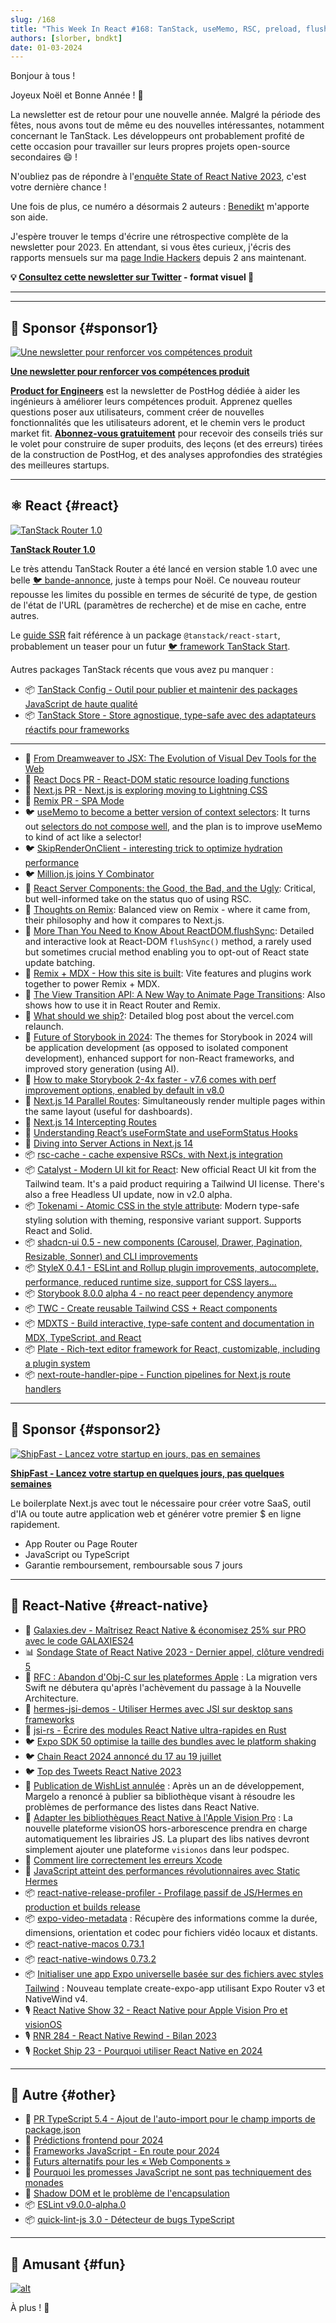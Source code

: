 ```yaml
---
slug: /168
title: "This Week In React #168: TanStack, useMemo, RSC, preload, flushSync, shadcn-ui, MDX, Storybook, StyleX, TWC, Tokenami, Catalyst, rsc-cache, WishList, VisionOS, Hermes, release-profiler..."
authors: [slorber, bndkt]
date: 01-03-2024
---
```


Bonjour à tous !

Joyeux Noël et Bonne Année ! 🥂

La newsletter est de retour pour une nouvelle année. Malgré la période des fêtes, nous avons tout de même eu des nouvelles intéressantes, notamment concernant le TanStack. Les développeurs ont probablement profité de cette occasion pour travailler sur leurs propres projets open-source secondaires 😄 !

N'oubliez pas de répondre à l'[enquête State of React Native 2023](https://stateofreactnative.com/), c'est votre dernière chance !

Une fois de plus, ce numéro a désormais 2 auteurs : [Benedikt](https://twitter.com/bndkt) m'apporte son aide.

J'espère trouver le temps d'écrire une rétrospective complète de la newsletter pour 2023. En attendant, si vous êtes curieux, j'écris des rapports mensuels sur ma [page Indie Hackers](https://www.indiehackers.com/product/french-react-newsletter) depuis 2 ans maintenant.

<!-- truncate -->

**💡 [Consultez cette newsletter sur Twitter](https://slo.im/thread) - format visuel 🎨**

---


<Support />

---

## 💸 Sponsor {#sponsor1}

[![Une newsletter pour renforcer vos compétences produit](/emails/issues/168/posthog.png)](https://newsletter.posthog.com/?utm_source=twir&utm_campaign=twir)

**[Une newsletter pour renforcer vos compétences produit](https://newsletter.posthog.com/?utm_source=twir&utm_campaign=twir)**

[**Product for Engineers**](https://newsletter.posthog.com/?utm_source=twir&utm_campaign=twir) est la newsletter de PostHog dédiée à aider les ingénieurs à améliorer leurs compétences produit. Apprenez quelles questions poser aux utilisateurs, comment créer de nouvelles fonctionnalités que les utilisateurs adorent, et le chemin vers le product market fit. [**Abonnez-vous gratuitement**](https://newsletter.posthog.com/?utm_source=twir&utm_campaign=twir) pour recevoir des conseils triés sur le volet pour construire de super produits, des leçons (et des erreurs) tirées de la construction de PostHog, et des analyses approfondies des stratégies des meilleures startups.

---

## ⚛️ React {#react}

[![TanStack Router 1.0](/emails/issues/168/tanstack-router.jpg)](https://tanstack.com/router/v1)

**[TanStack Router 1.0](https://tanstack.com/router/v1)**

Le très attendu TanStack Router a été lancé en version stable 1.0 avec une belle [🐦 bande-annonce](https://twitter.com/tannerlinsley/status/1738709130213560497), juste à temps pour Noël. Ce nouveau routeur repousse les limites du possible en termes de sécurité de type, de gestion de l'état de l'URL (paramètres de recherche) et de mise en cache, entre autres.

Le [guide SSR](https://tanstack.com/router/v1/docs/guide/ssr) fait référence à un package `@tanstack/react-start`, probablement un teaser pour un futur [🐦 framework TanStack Start](https://twitter.com/sebastienlorber/status/1742589454563369123).

Autres packages TanStack récents que vous avez pu manquer :

- 📦 [TanStack Config - Outil pour publier et maintenir des packages JavaScript de haute qualité](https://github.com/TanStack/config)
- 📦 [TanStack Store - Store agnostique, type-safe avec des adaptateurs réactifs pour frameworks](https://tanstack.com/store/latest)

---

- 💸 [From Dreamweaver to JSX: The Evolution of Visual Dev Tools for the Web](https://mightymeld.com/blog/browser-dev-tools-understand-code?utm_source=thisweekinreact&utm_medium=newsletter&utm_campaign=link1)
- 👀 [React Docs PR - React-DOM static resource loading functions](https://github.com/reactjs/react.dev/pull/6459)
- 👀 [Next.js PR - Next.js is exploring moving to Lightning CSS](https://github.com/vercel/next.js/pull/58712)
- 👀 [Remix PR - SPA Mode](https://github.com/remix-run/remix/pull/8338)
- 🐦 [useMemo to become a better version of context selectors](https://twitter.com/sebastienlorber/status/1741218919732429108): It turns out [selectors do not compose well](https://twitter.com/dan_abramov2/status/1741200483862151663), and the plan is to improve useMemo to kind of act like a selector!
- 🐦 [SkipRenderOnClient - interesting trick to optimize hydration performance](https://twitter.com/sebastienlorber/status/1742528219318738955)
- 🐦 [Million.js joins Y Combinator](https://twitter.com/aidenybai/status/1737929698221682789)
- 📜 [React Server Components: the Good, the Bad, and the Ugly](https://www.mayank.co/blog/react-server-components/): Critical, but well-informed take on the status quo of using RSC.
- 📜 [Thoughts on Remix](https://www.viget.com/articles/thoughts-on-remix/): Balanced view on Remix - where it came from, their philosophy and how it compares to Next.js.
- 📜 [More Than You Need to Know About ReactDOM.­flushSync](https://julesblom.com/writing/flushsync): Detailed and interactive look at React-DOM `flushSync()` method, a rarely used but sometimes crucial method enabling you to opt-out of React state update batching.
- 📜 [Remix + MDX - How this site is built](https://remix-blog-mdx.fly.dev/): Vite features and plugins work together to power Remix + MDX.
- 📜 [The View Transition API: A New Way to Animate Page Transitions](https://marmelab.com/blog/2023/12/21/view-transitions.html): Also shows how to use it in React Router and Remix.
- 📜 [What should we ship?](https://rauno.me/craft/vercel): Detailed blog post about the vercel.com relaunch.
- 📜 [Future of Storybook in 2024](https://storybook.js.org/blog/future-of-storybook-2024/): The themes for Storybook in 2024 will be application development (as opposed to isolated component development), enhanced support for non-React frameworks, and improved story generation (using AI).
- 📜 [How to make Storybook 2-4x faster - v7.6 comes with perf improvement options, enabled by default in v8.0](https://storybook.js.org/blog/optimize-storybook-7-6/)
- 📜 [Next.js 14 Parallel Routes](https://www.builder.io/blog/nextjs-14-parallel-routes): Simultaneously render multiple pages within the same layout (useful for dashboards).
- 📜 [Next.js 14 Intercepting Routes](https://www.builder.io/blog/nextjs-14-intercepting-routes)
- 📜 [Understanding React’s useFormState and useFormStatus Hooks](https://blog.logrocket.com/understanding-react-useformstate-useformstatus-hooks/)
- 📜 [Diving into Server Actions in Next.js 14](https://blog.logrocket.com/diving-into-server-actions-next-js-14/)
- 📦 [rsc-cache - cache expensive RSCs, with Next.js integration](https://github.com/fredkiss3/rsc-cache)
- 📦 [Catalyst - Modern UI kit for React](https://tailwindcss.com/blog/introducing-catalyst): New official React UI kit from the Tailwind team. It's a paid product requiring a Tailwind UI license. There's also a free Headless UI update, now in v2.0 alpha.
- 📦 [Tokenami - Atomic CSS in the style attribute](https://github.com/tokenami/tokenami): Modern type-safe styling solution with theming, responsive variant support. Supports React and Solid.
- 📦 [shadcn-ui 0.5 - new components (Carousel, Drawer, Pagination, Resizable, Sonner) and CLI improvements](https://ui.shadcn.com/docs/changelog)
- 📦 [StyleX 0.4.1 - ESLint and Rollup plugin improvements, autocomplete, performance, reduced runtime size, support for CSS layers...](https://stylexjs.com/blog/v0.4.1)
- 📦 [Storybook 8.0.0 alpha 4 - no react peer dependency anymore](https://github.com/storybookjs/storybook/releases/tag/v8.0.0-alpha.4)
- 📦 [TWC - Create reusable Tailwind CSS + React components](https://react-twc.vercel.app/)
- 📦 [MDXTS - Build interactive, type-safe content and documentation in MDX, TypeScript, and React](https://www.mdxts.dev/)
- 📦 [Plate - Rich-text editor framework for React, customizable, including a plugin system](https://platejs.org/)
- 📦 [next-route-handler-pipe - Function pipelines for Next.js route handlers](https://github.com/KolbySisk/next-route-handler-pipe)

<SubscribeFormEmbed placement="middle" />

---

## 💸 Sponsor {#sponsor2}

[![ShipFast - Lancez votre startup en jours, pas en semaines](/emails/issues/168/shipfast.jpg)](https://shipfa.st/?via=twir)

**[ShipFast - Lancez votre startup en quelques jours, pas quelques semaines](https://shipfa.st/?via=twir)**

Le boilerplate Next.js avec tout le nécessaire pour créer votre SaaS, outil d'IA ou toute autre application web et générer votre premier $ en ligne rapidement.

- App Router ou Page Router
- JavaScript ou TypeScript
- Garantie remboursement, remboursable sous 7 jours

---

## 📱 React-Native {#react-native}

- 💸 [Galaxies.dev - Maîtrisez React Native & économisez 25% sur PRO avec le code GALAXIES24](https://galaxies.dev?utm_source=thisweekinreact.com)
- 📊 [Sondage State of React Native 2023 - Dernier appel, clôture vendredi 5](https://stateofreactnative.com/)
- 👀 [RFC : Abandon d'Obj-C sur les plateformes Apple](https://github.com/react-native-community/discussions-and-proposals/pull/747) : La migration vers Swift ne débutera qu'après l'achèvement du passage à la Nouvelle Architecture.
- 👀 [hermes-jsi-demos - Utiliser Hermes avec JSI sur desktop sans frameworks](https://github.com/tmikov/hermes-jsi-demos)
- 👀 [jsi-rs - Écrire des modules React Native ultra-rapides en Rust](https://github.com/laptou/jsi-rs/)
- 🐦 [Expo SDK 50 optimise la taille des bundles avec le platform shaking](https://twitter.com/Baconbrix/status/1740487401414275120)
- 🐦 [Chain React 2024 annoncé du 17 au 19 juillet](https://twitter.com/ChainReactConf/status/1737578373415928100)
- 🐦 [Top des Tweets React Native 2023](https://twitter.com/infinite_red/status/1737890233201623526)
- 📜 [Publication de WishList annulée](https://margelo.notion.site/WishList-Summit-b20c24d1f0da4889a0513dfa929be5ed) : Après un an de développement, Margelo a renoncé à publier sa bibliothèque visant à résoudre les problèmes de performance des listes dans React Native.
- 📜 [Adapter les bibliothèques React Native à l'Apple Vision Pro](https://www.oskarkwasniewski.dev/blog/bringing-react-native-libraries-to-apple-vision-pro) : La nouvelle plateforme visionOS hors-arborescence prendra en charge automatiquement les librairies JS. La plupart des libs natives devront simplement ajouter une plateforme `visionos` dans leur podspec.
- 📜 [Comment lire correctement les erreurs Xcode](https://levelup.gitconnected.com/how-to-properly-read-xcode-error-7b979692333d)
- 📜 [JavaScript atteint des performances révolutionnaires avec Static Hermes](https://medium.com/@elves.silva.vieira/javascript-achieves-breakthrough-performance-with-static-hermes-6286b0ac8ef7)
- 📦 [react-native-release-profiler - Profilage passif de JS/Hermes en production et builds release](https://github.com/margelo/react-native-release-profiler)
- 📦 [expo-video-metadata](https://github.com/hirbod/expo-video-metadata) : Récupère des informations comme la durée, dimensions, orientation et codec pour fichiers vidéo locaux et distants.
- 📦 [react-native-macos 0.73.1](https://www.npmjs.com/package/react-native-macos/v/0.73.1)
- 📦 [react-native-windows 0.73.2](https://github.com/microsoft/react-native-windows/releases/tag/react-native-windows_v0.73.2)
- 📦 [Initialiser une app Expo universelle basée sur des fichiers avec styles Tailwind](https://github.com/expo/examples/tree/master/with-router-tailwind) : Nouveau template create-expo-app utilisant Expo Router v3 et NativeWind v4.
- 🎙 [React Native Show 32 - React Native pour Apple Vision Pro et visionOS](https://www.callstack.com/podcasts/react-native-for-apple-vision-pro-and-visionos)
- 🎙️ [RNR 284 - React Native Rewind - Bilan 2023](https://reactnativeradio.com/episodes/rnr-284-react-native-rewind-2023-in-review)
- 🎙️ [Rocket Ship 23 - Pourquoi utiliser React Native en 2024](https://podcast.galaxies.dev/episodes/023-why-you-should-use-react-native-in-2024)

---

## 🔀 Autre {#other}

- 👀 [PR TypeScript 5.4 - Ajout de l'auto-import pour le champ imports de package.json](https://github.com/microsoft/TypeScript/pull/55015)
- 📜 [Prédictions frontend pour 2024](https://buttondown.email/whatever_jamie/archive/frontend-predictions-for-2024/)
- 📜 [Frameworks JavaScript - En route pour 2024](https://dev.to/this-is-learning/javascript-frameworks-heading-into-2024-i3l)
- 📜 [Futurs alternatifs pour les « Web Components »](https://blog.carlana.net/post/2023/web-component-alternative-futures/)
- 📜 [Pourquoi les promesses JavaScript ne sont pas techniquement des monades](https://rybicki.io/blog/2023/12/23/promises-arent-monads.html)
- 📜 [Shadow DOM et le problème de l'encapsulation](https://nolanlawson.com/2023/12/30/shadow-dom-and-the-problem-of-encapsulation/)
- 📦 [ESLint v9.0.0-alpha.0](https://eslint.org/blog/2023/12/eslint-v9.0.0-alpha.0-released/)
- 📦 [quick-lint-js 3.0 - Détecteur de bugs TypeScript](https://quick-lint-js.com/blog/version-3.0/)

---

## 🤭 Amusant {#fun}

[![alt](/emails/issues/168/meme.jpg)](https://twitter.com/webdevcody/status/1737138310605083051)

À plus ! 👋